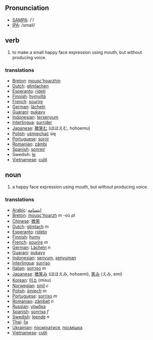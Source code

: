 ==Pronunciation==
*[[w:SAMPA|SAMPA]]: /'/
*[[w:IPA|IPA]]: /smaIl/

== verb ==
# to make a small happy face expression using mouth, but without producing voice.

=== translations ===
*[[Breton]]: [[mousc'hoarzhin]]
*[[Dutch]]: [[glimlachen]]
*[[Esperanto]]: [[rideti]]
*[[Finnish]]: [[hymyillä]]
*[[French]]: [[sourire]]
*[[German]]: [[lächeln]]
*[[Guarani]]: [[pukavy]]
*[[Indonesian]]: [[senyum|tersenyum]]
*[[Interlingua]]: [[surrider]]
*[[Japanese]]: [[微笑む]] (ほほえむ, hohoemu)
*[[Polish]]: [[uśmiechać]] się
*[[Portuguese]]: [[sorrir]]
*[[Romanian]]: [[zâmbi]]
*[[Spanish]]: [[sonreir]]
*Swedish: [[le#Swedish|le]]
*[[Vietnamese]]: [[cười]]

== noun ==
# a happy face expression using mouth, but without producing voice.

=== translations ===
*[[Arabic]]: [[ابتسامة]]
*[[Breton]]: [[mousc'hoarzh]] ''m'' -où ''pl''
*[[Chinese]]: [[微笑]]
*[[Dutch]]: [[glimlach]] ''m''
*[[Esperanto]]: [[rideto]]
*[[Finnish]]: [[hymy]]
*[[French]]: [[sourire]] ''m''
*[[German]]: [[Lächeln]] ''n''
*[[Guarani]]: [[pukavy]]
*[[Indonesian]]: [[senyum]], [[senyum|senyuman]]
*[[Interlingua]]: [[surriso]]
*[[Italian]]: [[sorriso]] ''m''
*[[Japanese]]: [[微笑み]] (ほほえみ, hohoemi), [[笑み]] (えみ, emi)
*[[Korean]]: [[미소]] (misu)
*[[Norwegian]]: [[smil]] ''c''
*[[Polish]]: [[śmiech]] ''m''
*[[Portuguese]]: [[sorriso]] ''m''
*[[Romanian]]: [[zâmbet]] ''n''
*[[Russian]]: [[улыбка]]
*[[Spanish]]: [[sonrisa]] ''f''
*[[Swedish]]: [[leende]] ''n''
*[[Thai]]: [[ยิ้ม]]
*[[Ukrainian]]: [[посміхатися]], [[посмішка]]
*[[Vietnamese]]: [[cười]]